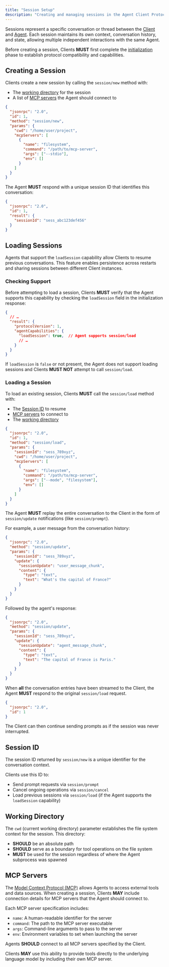 ```yaml
---
title: "Session Setup"
description: "Creating and managing sessions in the Agent Client Protocol"
---
```


Sessions represent a specific conversation or thread between the [Client](./overview#client) and [Agent](./overview#agent). Each session maintains its own context, conversation history, and state, allowing multiple independent interactions with the same Agent.

Before creating a session, Clients **MUST** first complete the [initialization](./initialization) phase to establish protocol compatibility and capabilities.

## Creating a Session

Clients create a new session by calling the `session/new` method with:

- The [working directory](#working-directory) for the session
- A list of [MCP servers](#mcp-servers) the Agent should connect to

```json
{
  "jsonrpc": "2.0",
  "id": 1,
  "method": "session/new",
  "params": {
    "cwd": "/home/user/project",
    "mcpServers": [
      {
        "name": "filesystem",
        "command": "/path/to/mcp-server",
        "args": ["--stdio"],
        "env": []
      }
    ]
  }
}
```

The Agent **MUST** respond with a unique session ID that identifies this conversation:

```json
{
  "jsonrpc": "2.0",
  "id": 1,
  "result": {
    "sessionId": "sess_abc123def456"
  }
}
```

## Loading Sessions

Agents that support the `loadSession` capability allow Clients to resume previous conversations. This feature enables persistence across restarts and sharing sessions between different Client instances.

### Checking Support

Before attempting to load a session, Clients **MUST** verify that the Agent supports this capability by checking the `loadSession` field in the initialization response:

```json
{
  // …
  "result": {
    "protocolVersion": 1,
    "agentCapabilities": {
      "loadSession": true,  // Agent supports session/load
      // …
    }
  }
}
```

If `loadSession` is `false` or not present, the Agent does not support loading sessions and Clients **MUST NOT** attempt to call `session/load`.

### Loading a Session

To load an existing session, Clients **MUST** call the `session/load` method with:

- The [Session ID](#session-id) to resume
- [MCP servers](#mcp-servers) to connect to
- The [working directory](#working-directory)

```json
{
  "jsonrpc": "2.0",
  "id": 1,
  "method": "session/load",
  "params": {
    "sessionId": "sess_789xyz",
    "cwd": "/home/user/project",
    "mcpServers": [
      {
        "name": "filesystem",
        "command": "/path/to/mcp-server",
        "args": ["--mode", "filesystem"],
        "env": []
      }
    ]
  }
}
```

The Agent **MUST** replay the entire conversation to the Client in the form of `session/update` notifications (like `session/prompt`).

For example, a user message from the conversation history:

```json
{
  "jsonrpc": "2.0",
  "method": "session/update",
  "params": {
    "sessionId": "sess_789xyz",
    "update": {
      "sessionUpdate": "user_message_chunk",
      "content": {
        "type": "text",
        "text": "What's the capital of France?"
      }
    }
  }
}
```

Followed by the agent's response:

```json
{
  "jsonrpc": "2.0",
  "method": "session/update",
  "params": {
    "sessionId": "sess_789xyz",
    "update": {
      "sessionUpdate": "agent_message_chunk",
      "content": {
        "type": "text",
        "text": "The capital of France is Paris."
      }
    }
  }
}
```

When **all** the conversation entries have been streamed to the Client, the Agent **MUST** respond to the original `session/load` request.

```json
{
  "jsonrpc": "2.0",
  "id": 1
}
```

The Client can then continue sending prompts as if the session was never interrupted.

## Session ID

The session ID returned by `session/new` is a unique identifier for the conversation context.

Clients use this ID to:
- Send prompt requests via `session/prompt`
- Cancel ongoing operations via `session/cancel`
- Load previous sessions via `session/load` (if the Agent supports the `loadSession` capability)

## Working Directory

The `cwd` (current working directory) parameter establishes the file system context for the session. This directory:

- **SHOULD** be an absolute path
- **SHOULD** serve as a boundary for tool operations on the file system
- **MUST** be used for the session regardless of where the Agent subprocess was spawned

## MCP Servers

The [Model Context Protocol (MCP)](//modelcontextprotocol.io) allows Agents to access external tools and data sources. When creating a session, Clients **MAY** include connection details for MCP servers that the Agent should connect to.

Each MCP server specification includes:

- `name`: A human-readable identifier for the server
- `command`: The path to the MCP server executable
- `args`: Command-line arguments to pass to the server
- `env`: Environment variables to set when launching the server

Agents **SHOULD** connect to all MCP servers specified by the Client.

Clients **MAY** use this ability to provide tools directly to the underlying language model by including their own MCP server.
